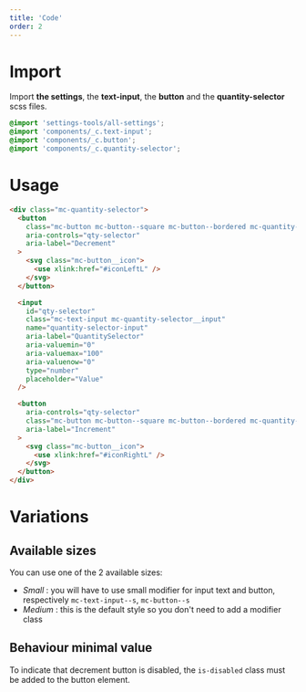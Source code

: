 ```yaml
---
title: 'Code'
order: 2
---
```


# Import

Import **the settings**, the **text-input**, the **button** and the **quantity-selector** scss files.

```scss
@import 'settings-tools/all-settings';
@import 'components/_c.text-input';
@import 'components/_c.button';
@import 'components/_c.quantity-selector';
```

# Usage

```html
<div class="mc-quantity-selector">
  <button
    class="mc-button mc-button--square mc-button--bordered mc-quantity-selector__button-left"
    aria-controls="qty-selector"
    aria-label="Decrement"
  >
    <svg class="mc-button__icon">
      <use xlink:href="#iconLeftL" />
    </svg>
  </button>

  <input
    id="qty-selector"
    class="mc-text-input mc-quantity-selector__input"
    name="quantity-selector-input"
    aria-label="QuantitySelector"
    aria-valuemin="0"
    aria-valuemax="100"
    aria-valuenow="0"
    type="number"
    placeholder="Value"
  />

  <button
    aria-controls="qty-selector"
    class="mc-button mc-button--square mc-button--bordered mc-quantity-selector__button-right"
    aria-label="Increment"
  >
    <svg class="mc-button__icon">
      <use xlink:href="#iconRightL" />
    </svg>
  </button>
</div>
```

<Story id="form-quantity-selector--default" />

# Variations

## Available sizes

You can use one of the 2 available sizes:

- _Small_ : you will have to use small modifier for input text and button, respectively `mc-text-input--s`, `mc-button--s`
- _Medium_ : this is the default style so you don't need to add a modifier class

<Story id="form-quantity-selector--default" />

## Behaviour minimal value

To indicate that decrement button is disabled, the `is-disabled` class must be added to the button element.

<Story id="form-quantity-selector--minimal" />
